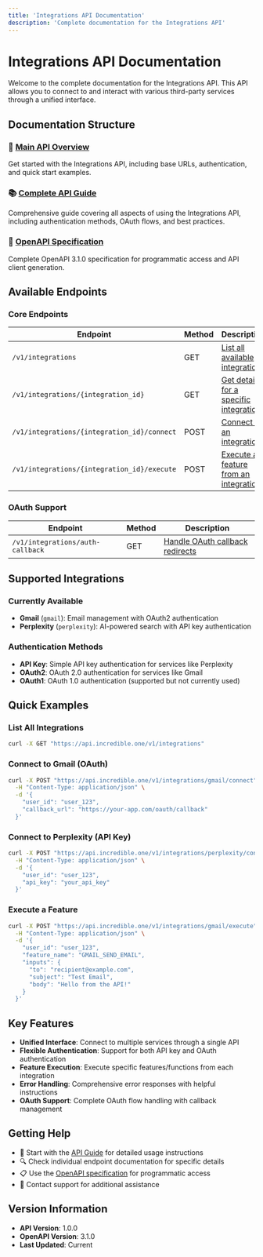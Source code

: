 ```yaml
---
title: 'Integrations API Documentation'
description: 'Complete documentation for the Integrations API'
---
```


# Integrations API Documentation

Welcome to the complete documentation for the Integrations API. This API allows you to connect to and interact with various third-party services through a unified interface.

## Documentation Structure

### 📖 [Main API Overview](/api-reference/integrations)
Get started with the Integrations API, including base URLs, authentication, and quick start examples.

### 📚 [Complete API Guide](/api-reference/integrations-guide)
Comprehensive guide covering all aspects of using the Integrations API, including authentication methods, OAuth flows, and best practices.

### 🔗 [OpenAPI Specification](/api-reference/integrations-openapi.json)
Complete OpenAPI 3.1.0 specification for programmatic access and API client generation.

## Available Endpoints

### Core Endpoints

| Endpoint | Method | Description |
|----------|--------|-------------|
| `/v1/integrations` | GET | [List all available integrations](/api-reference/endpoint/list-integrations) |
| `/v1/integrations/{integration_id}` | GET | [Get details for a specific integration](/api-reference/endpoint/get-integration) |
| `/v1/integrations/{integration_id}/connect` | POST | [Connect to an integration](/api-reference/endpoint/connect-integration) |
| `/v1/integrations/{integration_id}/execute` | POST | [Execute a feature from an integration](/api-reference/endpoint/execute-feature) |

### OAuth Support

| Endpoint | Method | Description |
|----------|--------|-------------|
| `/v1/integrations/auth-callback` | GET | [Handle OAuth callback redirects](/api-reference/endpoint/auth-callback) |

## Supported Integrations

### Currently Available

- **Gmail** (`gmail`): Email management with OAuth2 authentication
- **Perplexity** (`perplexity`): AI-powered search with API key authentication

### Authentication Methods

- **API Key**: Simple API key authentication for services like Perplexity
- **OAuth2**: OAuth 2.0 authentication for services like Gmail
- **OAuth1**: OAuth 1.0 authentication (supported but not currently used)

## Quick Examples

### List All Integrations
```bash
curl -X GET "https://api.incredible.one/v1/integrations"
```

### Connect to Gmail (OAuth)
```bash
curl -X POST "https://api.incredible.one/v1/integrations/gmail/connect" \
  -H "Content-Type: application/json" \
  -d '{
    "user_id": "user_123",
    "callback_url": "https://your-app.com/oauth/callback"
  }'
```

### Connect to Perplexity (API Key)
```bash
curl -X POST "https://api.incredible.one/v1/integrations/perplexity/connect" \
  -H "Content-Type: application/json" \
  -d '{
    "user_id": "user_123",
    "api_key": "your_api_key"
  }'
```

### Execute a Feature
```bash
curl -X POST "https://api.incredible.one/v1/integrations/gmail/execute" \
  -H "Content-Type: application/json" \
  -d '{
    "user_id": "user_123",
    "feature_name": "GMAIL_SEND_EMAIL",
    "inputs": {
      "to": "recipient@example.com",
      "subject": "Test Email",
      "body": "Hello from the API!"
    }
  }'
```

## Key Features

- **Unified Interface**: Connect to multiple services through a single API
- **Flexible Authentication**: Support for both API key and OAuth authentication
- **Feature Execution**: Execute specific features/functions from each integration
- **Error Handling**: Comprehensive error responses with helpful instructions
- **OAuth Support**: Complete OAuth flow handling with callback management

## Getting Help

- 📖 Start with the [API Guide](/api-reference/integrations-guide) for detailed usage instructions
- 🔍 Check individual endpoint documentation for specific details
- 📋 Use the [OpenAPI specification](/api-reference/integrations-openapi.json) for programmatic access
- 💬 Contact support for additional assistance

## Version Information

- **API Version**: 1.0.0
- **OpenAPI Version**: 3.1.0
- **Last Updated**: Current
